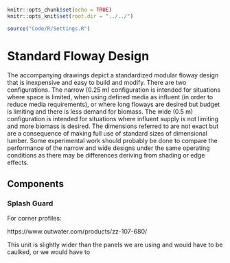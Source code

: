 <!-- Copyright 2019 by Forschungszentrum-Jülich (FZ-J). -->
<!-- This file is part of the publication "FZ-J Pilot ATS Floways" -->
<!-- (FZJPAF), documenting a concept for establishing a major ATS research -->
<!-- program at Forschungszentrum Jülich. The software component of FZJPAF is -->
<!-- open access: you can redistribute it and/or modify it under the terms of the -->
<!-- GNU General Public License as published by the Free Software Foundation, -->
<!-- either version 3 of the License, or (at your option) any later version. The -->
<!-- software component of FZJPAF is distributed in the hope that it will be -->
<!-- useful, but WITHOUT ANY WARRANTY; without even the implied warranty of -->
<!-- MERCHANTABILITY or FITNESS FOR A PARTICULAR PURPOSE. See the GNU General -->
<!-- Public License for more details. You should have received a copy of the GNU -->
<!-- General Public License along with the software component of FZJPAF. If not, -->
<!-- see <http://www.gnu.org/licenses/>. -->

\tableofcontents
\newpage
\pagenumbering{arabic}  

```r
knitr::opts_chunk$set(echo = TRUE)
knitr::opts_knit$set(root.dir = "../../")
```
```r
source("Code/R/Settings.R")
```
# Standard Floway Design
The accompanying drawings depict a standardized modular floway design that is inexpensive and easy to build and modify. There are two configurations. The narrow (0.25 m) configuration is intended for situations where space is limited, when using defined media as influent (in order to reduce media requirements), or where long floways are desired but budget is limiting and there is less demand for biomass. The wide (0.5 m) configuration is intended for situations where influent supply is not limiting and more biomass is desired. The dimensions referred to are not exact but are a consequence of making full use of standard sizes of dimensional lumber. Some experimental work should probably be done to compare the performance of the narrow and wide designs under the same operating conditions as there may be differences deriving from shading or edge effects.

## Components

### Splash Guard

For corner profiles:

https://www.outwater.com/products/zz-107-680/

This unit is slightly wider than the panels we are using and would have to be caulked, or we would have to 

## 